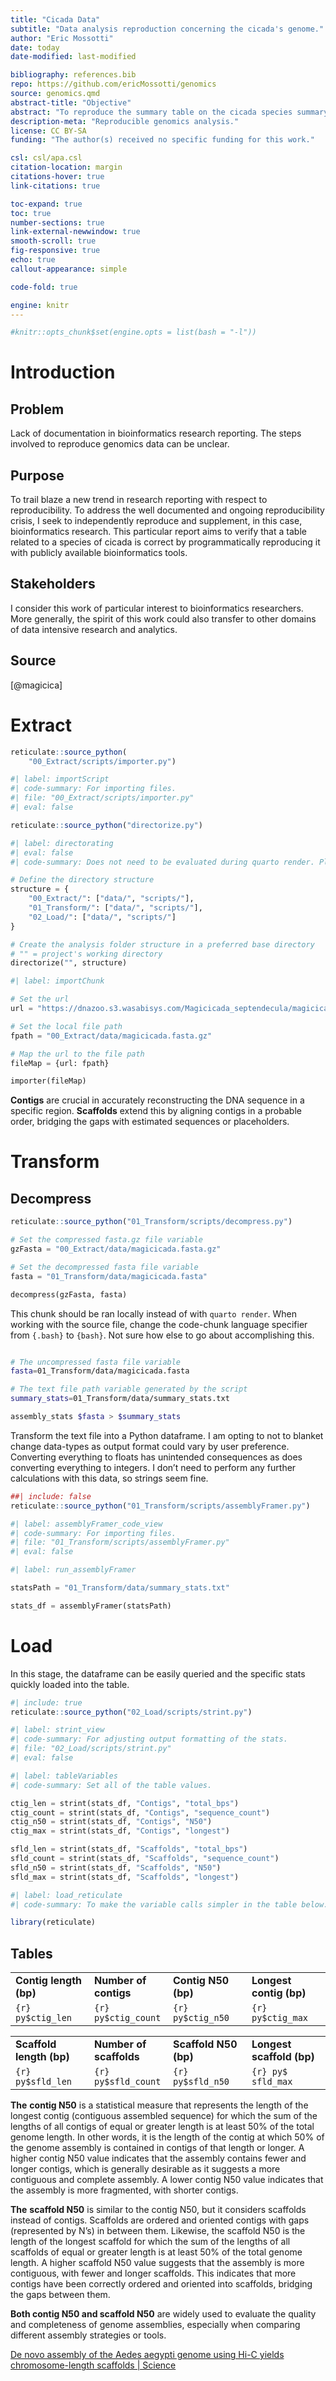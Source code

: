 ```yaml
---
title: "Cicada Data"
subtitle: "Data analysis reproduction concerning the cicada's genome."
author: "Eric Mossotti"
date: today
date-modified: last-modified

bibliography: references.bib
repo: https://github.com/ericMossotti/genomics
source: genomics.qmd
abstract-title: "Objective"
abstract: "To reproduce the summary table on the cicada species summary statistics table."
description-meta: "Reproducible genomics analysis."
license: CC BY-SA
funding: "The author(s) received no specific funding for this work."

csl: csl/apa.csl
citation-location: margin
citations-hover: true
link-citations: true

toc-expand: true
toc: true
number-sections: true
link-external-newwindow: true
smooth-scroll: true
fig-responsive: true
echo: true
callout-appearance: simple

code-fold: true

engine: knitr
---
```


```r
#knitr::opts_chunk$set(engine.opts = list(bash = "-l"))
```

# Introduction

## Problem

Lack of documentation in bioinformatics research reporting. The steps involved to reproduce genomics data can be unclear.

## Purpose

To trail blaze a new trend in research reporting with respect to reproducibility. To address the well documented and ongoing reproducibility crisis, I seek to independently reproduce and supplement, in this case, bioinformatics research. This particular report aims to verify that a table related to a species of cicada is correct by programmatically reproducing it with publicly available bioinformatics tools.

## Stakeholders

I consider this work of particular interest to bioinformatics researchers. More generally, the spirit of this work could also transfer to other domains of data intensive research and analytics.

## Source

[@magicica]

# Extract

```r
reticulate::source_python(
    "00_Extract/scripts/importer.py")
```

```python
#| label: importScript
#| code-summary: For importing files.
#| file: "00_Extract/scripts/importer.py"
#| eval: false 

```

```r
reticulate::source_python("directorize.py")
```

```python
#| label: directorating
#| eval: false
#| code-summary: Does not need to be evaluated during quarto render. Please run this locally for initializing project folder structure. 

# Define the directory structure
structure = {
    "00_Extract/": ["data/", "scripts/"],
    "01_Transform/": ["data/", "scripts/"],
    "02_Load/": ["data/", "scripts/"]
}

# Create the analysis folder structure in a preferred base directory
# "" = project's working directory
directorize("", structure)
```

```python
#| label: importChunk

# Set the url
url = "https://dnazoo.s3.wasabisys.com/Magicicada_septendecula/magicicada_hifiasm.asm.bp.p_ctg_HiC.fasta.gz"

# Set the local file path
fpath = "00_Extract/data/magicicada.fasta.gz"

# Map the url to the file path
fileMap = {url: fpath}

importer(fileMap)
```

**Contigs** are crucial in accurately reconstructing the DNA sequence in a specific region. **Scaffolds** extend this by aligning contigs in a probable order, bridging the gaps with estimated sequences or placeholders.

# Transform

## Decompress

```r
reticulate::source_python("01_Transform/scripts/decompress.py")
```

```python

# Set the compressed fasta.gz file variable
gzFasta = "00_Extract/data/magicicada.fasta.gz"

# Set the decompressed fasta file variable
fasta = "01_Transform/data/magicicada.fasta"

decompress(gzFasta, fasta)
```

This chunk should be ran locally instead of with `quarto render`. When working with the source file, change the code-chunk language specifier from `{.bash}` to `{bash}`. Not sure how else to go about accomplishing this.

``` bash

# The uncompressed fasta file variable
fasta=01_Transform/data/magicicada.fasta

# The text file path variable generated by the script
summary_stats=01_Transform/data/summary_stats.txt

assembly_stats $fasta > $summary_stats
```

Transform the text file into a Python dataframe. I am opting to not to blanket change data-types as output format could vary by user preference. Converting everything to floats has unintended consequences as does converting everything to integers. I don't need to perform any further calculations with this data, so strings seem fine.

```r
##| include: false
reticulate::source_python("01_Transform/scripts/assemblyFramer.py")

```

```python
#| label: assemblyFramer_code_view
#| code-summary: For importing files.
#| file: "01_Transform/scripts/assemblyFramer.py"
#| eval: false 

```

```python
#| label: run_assemblyFramer

statsPath = "01_Transform/data/summary_stats.txt"

stats_df = assemblyFramer(statsPath)

```

# Load

In this stage, the dataframe can be easily queried and the specific stats quickly loaded into the table.

```r
#| include: true
reticulate::source_python("02_Load/scripts/strint.py")

```

```python
#| label: strint_view
#| code-summary: For adjusting output formatting of the stats.
#| file: "02_Load/scripts/strint.py"
#| eval: false 

```

```python
#| label: tableVariables
#| code-summary: Set all of the table values.

ctig_len = strint(stats_df, "Contigs", "total_bps")
ctig_count = strint(stats_df, "Contigs", "sequence_count")
ctig_n50 = strint(stats_df, "Contigs", "N50")
ctig_max = strint(stats_df, "Contigs", "longest")

sfld_len = strint(stats_df, "Scaffolds", "total_bps")
sfld_count = strint(stats_df, "Scaffolds", "sequence_count")
sfld_n50 = strint(stats_df, "Scaffolds", "N50")
sfld_max = strint(stats_df, "Scaffolds", "longest")

```

```r
#| label: load_reticulate
#| code-summary: To make the variable calls simpler in the table below. See source code to better understand.

library(reticulate)
```

## Tables

|                        |                       |                     |                         |
|------------------|------------------|------------------|------------------|
| **Contig length (bp)** | **Number of contigs** | **Contig N50 (bp)** | **Longest contig (bp)** |
| `{r} py$ctig_len`      | `{r} py$ctig_count`   | `{r} py$ctig_n50`   | `{r} py$ctig_max`       |

|                          |                         |                       |                           |
|------------------|------------------|------------------|------------------|
| **Scaffold length (bp)** | **Number of scaffolds** | **Scaffold N50 (bp)** | **Longest scaffold (bp)** |
| `{r} py$sfld_len`        | `{r} py$sfld_count`     | `{r} py$sfld_n50`     | `{r} py$ sfld_max`        |

**The** **contig N50** is a statistical measure that represents the length of the longest contig (contiguous assembled sequence) for which the sum of the lengths of all contigs of equal or greater length is at least 50% of the total genome length. In other words, it is the length of the contig at which 50% of the genome assembly is contained in contigs of that length or longer. A higher contig N50 value indicates that the assembly contains fewer and longer contigs, which is generally desirable as it suggests a more contiguous and complete assembly. A lower contig N50 value indicates that the assembly is more fragmented, with shorter contigs.

**The** **scaffold N50** is similar to the contig N50, but it considers scaffolds instead of contigs. Scaffolds are ordered and oriented contigs with gaps (represented by N's) in between them. Likewise, the scaffold N50 is the length of the longest scaffold for which the sum of the lengths of all scaffolds of equal or greater length is at least 50% of the total genome length. A higher scaffold N50 value suggests that the assembly is more contiguous, with fewer and longer scaffolds. This indicates that more contigs have been correctly ordered and oriented into scaffolds, bridging the gaps between them.

**Both contig N50 and scaffold N50** are widely used to evaluate the quality and completeness of genome assemblies, especially when comparing different assembly strategies or tools.

[De novo assembly of the Aedes aegypti genome using Hi-C yields chromosome-length scaffolds \| Science](https://www.science.org/doi/10.1126/science.aal3327)

```mermaid

```
